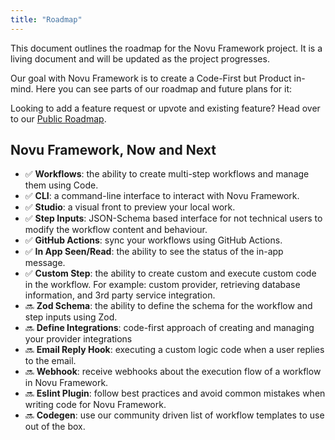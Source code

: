 ```yaml
---
title: "Roadmap"
---
```


This document outlines the roadmap for the Novu Framework project. It is a living document and will be updated as the project progresses.

Our goal with Novu Framework is to create a Code-First but Product in-mind. Here you can see parts of our roadmap and future plans for it:

Looking to add a feature request or upvote and existing feature? Head over to our [Public Roadmap](https://roadmap.novu.co).

## Novu Framework, Now and Next
- ✅ **Workflows**: the ability to create multi-step workflows and manage them using Code.
- ✅ **CLI**: a command-line interface to interact with Novu Framework.
- ✅ **Studio**: a visual front to preview your local work.
- ✅ **Step Inputs**: JSON-Schema based interface for not technical users to modify the workflow content and behaviour.
- ✅ **GitHub Actions**: sync your workflows using GitHub Actions.
- ✅ **In App Seen/Read**: the ability to see the status of the in-app message.
- ✅ **Custom Step**: the ability to create custom and execute custom code in the workflow. For example: custom provider, retrieving database information, and 3rd party service integration.
- 🔜 **Zod Schema**: the ability to define the schema for the workflow and step inputs using Zod.
- 🔜 **Define Integrations**: code-first approach of creating and managing your provider integrations
- 🔜 **Email Reply Hook**: executing a custom logic code when a user replies to the email.
- 🔜 **Webhook**: receive webhooks about the execution flow of a workflow in Novu Framework.
- 🔜 **Eslint Plugin**: follow best practices and avoid common mistakes when writing code for Novu Framework.
- 🔜 **Codegen**: use our community driven list of workflow templates to use out of the box.

